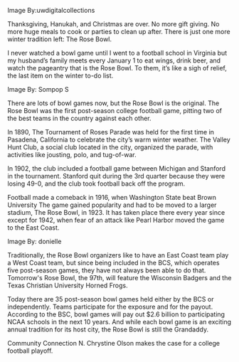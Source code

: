 Image By:uwdigitalcollections

Thanksgiving, Hanukah, and Christmas are over. No more gift giving. No more huge meals to cook or parties to clean up after. There is just one more winter tradition left: The Rose Bowl.

I never watched a bowl game until I went to a football school in Virginia but my husband’s family meets every January 1 to eat wings, drink beer, and watch the pageantry that is the Rose Bowl. To them, it’s like a sigh of relief, the last item on the winter to-do list.

Image By: Sompop S

There are lots of bowl games now, but the Rose Bowl is the original. The Rose Bowl was the first post-season college football game, pitting two of the best teams in the country against each other. 

In 1890, The Tournament of Roses Parade was held for the first time in Pasadena, California to celebrate the city’s warm winter weather. The Valley Hunt Club, a social club located in the city, organized the parade, with activities like jousting, polo, and tug-of-war.

In 1902, the club included a football game between Michigan and Stanford in the tournament. Stanford quit during the 3rd quarter because they were losing 49-0, and the club took football back off the program.

Football made a comeback in 1916, when Washington State beat Brown University The game gained popularity and had to be moved to a larger stadium, The Rose Bowl, in 1923. It has taken place there every year since except for 1942, when fear of an attack like Pearl Harbor moved the game to the East Coast.

Image By: donielle

Traditionally, the Rose Bowl organizers like to have an East Coast team play a West Coast team, but since being included in the BCS, which operates five post-season games, they have not always been able to do that. Tomorrow's Rose Bowl, the 97th, will feature the Wisconsin Badgers and the Texas Christian University Horned Frogs. 

Today there are 35 post-season bowl games held either by the BCS or independently. Teams participate for the exposure and for the payout. According to the BSC, bowl games will pay out $2.6 billion to participating NCAA schools in the next 10 years. And while each bowl game is an exciting annual tradition for its host city, the Rose Bowl is still the Grandaddy.

Community Connection
N. Chrystine Olson makes the case for a college football playoff.
